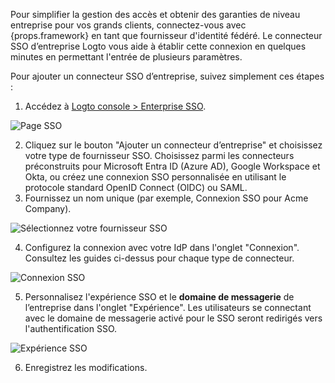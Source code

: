 Pour simplifier la gestion des accès et obtenir des garanties de niveau entreprise pour vos grands clients, connectez-vous avec {props.framework} en tant que fournisseur d'identité fédéré. Le connecteur SSO d’entreprise Logto vous aide à établir cette connexion en quelques minutes en permettant l'entrée de plusieurs paramètres.

Pour ajouter un connecteur SSO d’entreprise, suivez simplement ces étapes :

1. Accédez à [Logto console > Enterprise SSO](https://cloud.logto.io/to/enterprise-sso).

<img src="/img/tutorial/sso-page.png" alt="Page SSO" />

2. Cliquez sur le bouton "Ajouter un connecteur d’entreprise" et choisissez votre type de fournisseur SSO. Choisissez parmi les connecteurs préconstruits pour Microsoft Entra ID (Azure AD), Google Workspace et Okta, ou créez une connexion SSO personnalisée en utilisant le protocole standard OpenID Connect (OIDC) ou SAML.
3. Fournissez un nom unique (par exemple, Connexion SSO pour Acme Company).

<img src="/img/tutorial/select-your-sso-provider.png" alt="Sélectionnez votre fournisseur SSO" />

4. Configurez la connexion avec votre IdP dans l'onglet "Connexion". Consultez les guides ci-dessus pour chaque type de connecteur.

<img src="/img/tutorial/sso-connection-settings.png" alt="Connexion SSO" />

5. Personnalisez l'expérience SSO et le **domaine de messagerie** de l’entreprise dans l'onglet "Expérience". Les utilisateurs se connectant avec le domaine de messagerie activé pour le SSO seront redirigés vers l'authentification SSO.

<img src="/img/tutorial/sso-experience-settings.png" alt="Expérience SSO" />

6. Enregistrez les modifications.
